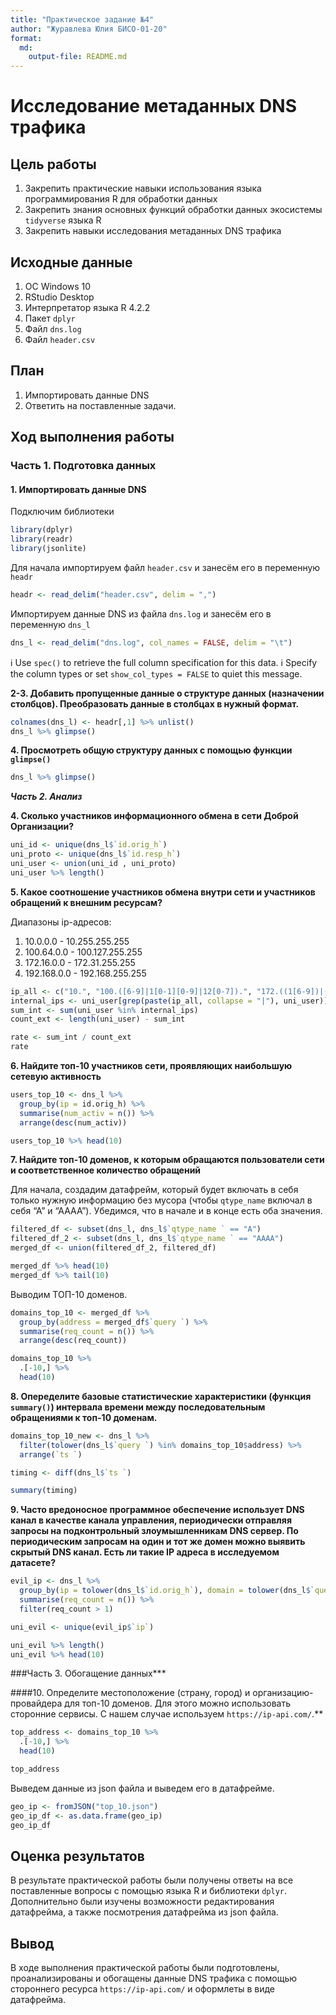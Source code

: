 ```yaml
---
title: "Практическое задание №4"
author: "Журавлева Юлия БИСО-01-20"
format: 
  md:
    output-file: README.md
---
```

# Исследование метаданных DNS трафика

## Цель работы

1. Закрепить практические навыки использования языка программирования R для
обработки данных
2. Закрепить знания основных функций обработки данных экосистемы `tidyverse`
языка R
3. Закрепить навыки исследования метаданных DNS трафика

## Исходные данные

1.  ОС Windows 10
2.  RStudio Desktop
3.  Интерпретатор языка R 4.2.2
4.  Пакет `dplyr`
5.  Файл `dns.log`
6.  Файл `header.csv`  

## План

1. Импортировать данные DNS
2. Ответить на поставленные задачи.

## Ход выполнения работы

### Часть 1. Подготовка данных

#### 1. Импортировать данные DNS

Подключим библиотеки

```r
library(dplyr)
library(readr)
library(jsonlite)
```


Для начала импортируем файл `header.csv` и занесём его в переменную `headr`

```r
headr <- read_delim("header.csv", delim = ",")
```

Импортируем данные DNS из файла `dns.log` и занесём его в переменную `dns_l`

```r
dns_l <- read_delim("dns.log", col_names = FALSE, delim = "\t")
```

ℹ Use `spec()` to retrieve the full column specification for this data.
ℹ Specify the column types or set `show_col_types = FALSE` to quiet this message.

**2-3. Добавить пропущенные данные о структуре данных (назначении столбцов). Преобразовать данные в столбцах в нужный формат.**

```r
colnames(dns_l) <- headr[,1] %>% unlist()
dns_l %>% glimpse()
```

**4. Просмотреть общую структуру данных с помощью функции `glimpse()`**

```r
dns_l %>% glimpse()
```

***Часть 2. Анализ***

**4. Сколько участников информационного обмена в сети Доброй Организации?**

```r
uni_id <- unique(dns_l$`id.orig_h`)
uni_proto <- unique(dns_l$`id.resp_h`)
uni_user <- union(uni_id , uni_proto)
uni_user %>% length()
```

**5. Какое соотношение участников обмена внутри сети и участников обращений к внешним ресурсам?**

Диапазоны ip-адресов:

1.  10.0.0.0 - 10.255.255.255
2.  100.64.0.0 - 100.127.255.255
3.  172.16.0.0 - 172.31.255.255
4.  192.168.0.0 - 192.168.255.255

```r
ip_all <- c("10.", "100.([6-9]|1[0-1][0-9]|12[0-7]).", "172.((1[6-9])|(2[0-9])|(3[0-1])).", "192.168.")
internal_ips <- uni_user[grep(paste(ip_all, collapse = "|"), uni_user)]
sum_int <- sum(uni_user %in% internal_ips)
count_ext <- length(uni_user) - sum_int

rate <- sum_int / count_ext
rate
```

**6. Найдите топ-10 участников сети, проявляющих наибольшую сетевую активность**

```r
users_top_10 <- dns_l %>% 
  group_by(ip = id.orig_h) %>% 
  summarise(num_activ = n()) %>% 
  arrange(desc(num_activ))

users_top_10 %>% head(10)
```

**7. Найдите топ-10 доменов, к которым обращаются пользователи сети и соответственное количество обращений**

Для начала, создадим датафрейм, который будет включать в себя только нужную информацию без мусора (чтобы `qtype_name` включал в себя "А" и "АААА"). Убедимся, что в начале и в конце есть оба значения.

```r
filtered_df <- subset(dns_l, dns_l$`qtype_name ` == "A")
filtered_df_2 <- subset(dns_l, dns_l$`qtype_name ` == "AAAA")
merged_df <- union(filtered_df_2, filtered_df)

merged_df %>% head(10)
merged_df %>% tail(10)
```

Выводим ТОП-10 доменов.

```r
domains_top_10 <- merged_df %>% 
  group_by(address = merged_df$`query `) %>% 
  summarise(req_count = n()) %>% 
  arrange(desc(req_count))

domains_top_10 %>% 
  .[-10,] %>% 
  head(10)
```

**8. Опеределите базовые статистические характеристики (функция `summary()`) интервала времени между последовательным обращениями к топ-10 доменам.**

```r
domains_top_10_new <- dns_l %>% 
  filter(tolower(dns_l$`query `) %in% domains_top_10$address) %>% 
  arrange(`ts `)

timing <- diff(dns_l$`ts `)

summary(timing)
```

**9. Часто вредоносное программное обеспечение использует DNS канал в качестве канала управления, периодически отправляя запросы на подконтрольный злоумышленникам DNS сервер. По периодическим запросам на один и тот же домен можно выявить скрытый DNS канал. Есть ли такие IP адреса в исследуемом датасете?**

```r
evil_ip <- dns_l %>% 
  group_by(ip = tolower(dns_l$`id.orig_h`), domain = tolower(dns_l$`query `)) %>% 
  summarise(req_count = n()) %>% 
  filter(req_count > 1)

uni_evil <- unique(evil_ip$`ip`)

uni_evil %>% length() 
uni_evil %>% head(10)
```

###Часть 3. Обогащение данных***

####10. Определите местоположение (страну, город) и организацию-провайдера для топ-10 доменов. Для этого можно использовать сторонние сервисы. С нашем случае используем `https://ip-api.com/`.**

```r
top_address <- domains_top_10 %>% 
  .[-10,] %>% 
  head(10)

top_address
```

Выведем данные из json файла и выведем его в датафрейме.
```r
geo_ip <- fromJSON("top_10.json")
geo_ip_df <- as.data.frame(geo_ip)
geo_ip_df
```

## Оценка результатов

В результате практической работы были получены ответы на все поставленные вопросы с помощью языка R и библиотеки `dplyr`. Дополнительно были изучены возможности редактирования датафрейма, а также посмотрения датафрейма из json файла.

## Вывод

В ходе выполнения практической работы были подготовлены, проанализированы и обогащены данные DNS трафика с помощью стороннего ресурса `https://ip-api.com/` и оформлеты в виде датафрейма.